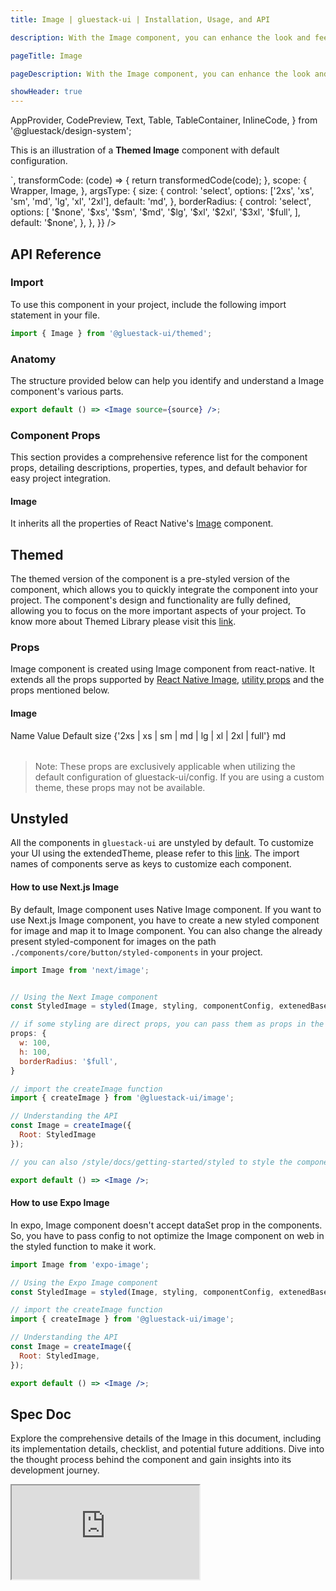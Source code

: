 ```yaml
---
title: Image | gluestack-ui | Installation, Usage, and API

description: With the Image component, you can enhance the look and feel of your app or website by incorporating compelling imagery.

pageTitle: Image

pageDescription: With the Image component, you can enhance the look and feel of your app or website by incorporating compelling imagery.

showHeader: true
---
```



<Meta title="ui/components/Media And Icons/Image" />


  AppProvider,
  CodePreview,
  Text,
  Table,
  TableContainer,
  InlineCode,
} from '@gluestack/design-system';

This is an illustration of a **Themed Image** component with default configuration.

<AppProvider>
  <CodePreview
    _rendererWrapper={{
      py: '$8',
      px: '$8',
    }}
    showComponentRenderer={true}
    showArgsController={true}
    metaData={{
      code: `
       <Image
       {...props}
         source={{
            uri: 'https://images.unsplash.com/photo-1472214103451-9374bd1c798e?ixlib=rb-4.0.3&ixid=M3wxMjA3fDB8MHxwaG90by1wYWdlfHx8fGVufDB8fHx8fA%3D%3D&auto=format&fit=crop&w=2070&q=80',
          }}
      />
      `,
      transformCode: (code) => {
        return transformedCode(code);
      },
      scope: {
        Wrapper,
        Image,
      },
      argsType: {
        size: {
          control: 'select',
          options: ['2xs', 'xs', 'sm', 'md', 'lg', 'xl', '2xl'],
          default: 'md',
        },
        borderRadius: {
          control: 'select',
          options: [
            '$none',
            '$xs',
            '$sm',
            '$md',
            '$lg',
            '$xl',
            '$2xl',
            '$3xl',
            '$full',
          ],
          default: '$none',
        },
      },
    }}
  />
</AppProvider>

<br />

## API Reference

### Import

To use this component in your project, include the following import statement in your file.

```jsx
import { Image } from '@gluestack-ui/themed';
```

### Anatomy

The structure provided below can help you identify and understand a Image component's various parts.

```jsx
export default () => <Image source={source} />;
```

### Component Props

This section provides a comprehensive reference list for the component props, detailing descriptions, properties, types, and default behavior for easy project integration.

#### Image

It inherits all the properties of React Native's [Image](https://reactnative.dev/docs/image) component.

## Themed

The themed version of the component is a pre-styled version of the component, which allows you to quickly integrate the component into your project. The component's design and functionality are fully defined, allowing you to focus on the more important aspects of your project. To know more about Themed Library please visit this [link](https://gluestack.io/ui/docs/core-concepts/themed-library).

### Props

Image component is created using Image component from react-native. It extends all the props supported by [React Native Image](https://reactnative.dev/docs/image#props), [utility props](/ui/docs/styling/utility-and-sx-props) and the props mentioned below.

#### Image

<AppProvider>
  <TableContainer>
    <Table>
      <Table.THead>
        <Table.TR>
          <Table.TH>
            <Table.TText>Name</Table.TText>
          </Table.TH>
          <Table.TH>
            <Table.TText>Value</Table.TText>
          </Table.TH>
          <Table.TH>
            <Table.TText>Default</Table.TText>
          </Table.TH>
        </Table.TR>
      </Table.THead>
      <Table.TBody>
        <Table.TR>
          <Table.TD>
            <Table.TText>
              <InlineCode>size</InlineCode>
            </Table.TText>
          </Table.TD>
          <Table.TD>
            <Table.TText>
              {'2xs | xs | sm | md | lg | xl | 2xl | full'}
            </Table.TText>
          </Table.TD>
          <Table.TD>
            <Table.TText>md</Table.TText>
          </Table.TD>
        </Table.TR>
      </Table.TBody>
    </Table>
  </TableContainer>
</AppProvider>

> Note: These props are exclusively applicable when utilizing the default configuration of gluestack-ui/config. If you are using a custom theme, these props may not be available.

## Unstyled

All the components in `gluestack-ui` are unstyled by default. To customize your UI using the extendedTheme, please refer to this [link](https://gluestack.io/ui/docs/theme-configuration/customizing-theme). The import names of components serve as keys to customize each component.

<!--
### Advanced

We provide in-depth information on how to customize and extend the component's functionality to meet your needs. Below, we describe how to modify the component to suit your requirements.

### Customizing the Image

We have a function called `createImage` which can be used to create a custom image component. This function takes in a configuration object which contains the styled components that you want to use for the Image.

For customizing the Image, you have to map styled Image to Image. You can refer [gluestack.io/style](/style) for more information on how to use styled components.
-->

#### How to use Next.js Image

By default, Image component uses Native Image component. If you want to use Next.js Image component, you have to create a new styled component for image and map it to Image component. You can also change the already present styled-component for images on the path `./components/core/button/styled-components` in your project.

```jsx
import Image from 'next/image';


// Using the Next Image component
const StyledImage = styled(Image, styling, componentConfig, extenedBaseConfig);

// if some styling are direct props, you can pass them as props in the styling
props: {
  w: 100,
  h: 100,
  borderRadius: '$full',
}

// import the createImage function
import { createImage } from '@gluestack-ui/image';

// Understanding the API
const Image = createImage({
  Root: StyledImage
});

// you can also /style/docs/getting-started/styled to style the component

export default () => <Image />;
```

#### How to use Expo Image

In expo, Image component doesn't accept dataSet prop in the components. So, you have to pass config to not optimize the Image component on web in the styled function to make it work.

```jsx
import Image from 'expo-image';

// Using the Expo Image component
const StyledImage = styled(Image, styling, componentConfig, extenedBaseConfig);

// import the createImage function
import { createImage } from '@gluestack-ui/image';

// Understanding the API
const Image = createImage({
  Root: StyledImage,
});

export default () => <Image />;
```

<!--
#### Usage

Default styling of the component can be found in the `components/core/image` file. For reference, you can view the [source code](https://github.com/gluestack/gluestack-ui/blob/main/packages/themed/src/components/Image) of the styled `Image` component.

```jsx
// import the styles
import { Root } from '../components/core/image/styled-components';

// import the createImage function
import { createImage } from '@gluestack-ui/image';

// Understanding the API
const Image = createImage({
  Root: StyledImage,
});

// Using the Image component
export default () => <Image />;
```

-->

## Spec Doc

Explore the comprehensive details of the Image in this document, including its implementation details, checklist, and potential future additions. Dive into the thought process behind the component and gain insights into its development journey.

<iframe
  style={{
    borderRadius: '8px',
    border: ' 1px solid rgba(0, 0, 0, 0.1)',
    aspectRatio: 736 / 585,
  }}
  src="https://www.figma.com/embed?embed_host=share&url=https%3A%2F%2Fwww.figma.com%2Fproto%2FNcXOxqKbdnGsLQNex3H76u%2F%25C2%25A0%25F0%259F%2593%259Agluestack-UI-handbook%3Ftype%3Ddesign%26node-id%3D6429-37300%26t%3Dh37ERUrDzeh1Zy7x-1%26scaling%3Dscale-down%26page-id%3D6429%253A35399%26starting-point-node-id%3D6429%253A37300%26mode%3Ddesign"
  allowFullScreen
/>
